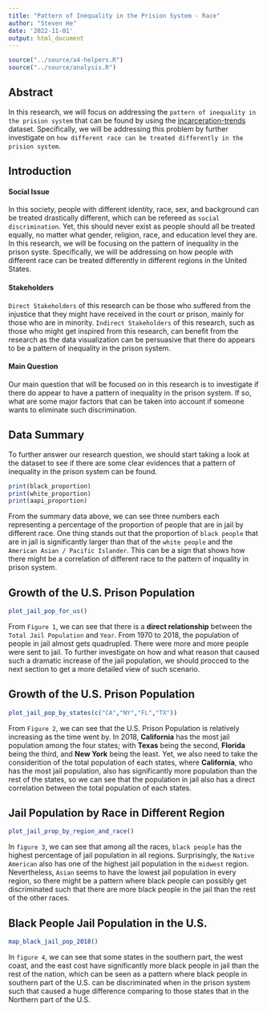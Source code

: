 ```yaml
---
title: "Pattern of Inequality in the Prision System - Race"
author: "Steven He"
date: '2022-11-01'
output: html_document
---
```


```r
source("../source/a4-helpers.R")
source("../source/analysis.R")
```

## Abstract 
In this research, we will focus on addressing the ``pattern of inequality in the prision system`` that can be found by using the [incarceration-trends](https://github.com/vera-institute/incarceration-trends) dataset. Specifically, we will be addressing this problem by further investigate on `how different race can be treated differently in the prision system`.



## Introduction 
#### Social Issue
In this society, people with different identity, race, sex, and background can be treated drastically different, which can be refereed as `social discrimination`. Yet, this should never exist as people should all be treated equally, no matter what gender, religion, race, and education level they are. In this research, we will be focusing on the pattern of inequality in the prison syste. Specifically, we will be addressing on how people with different race can be treated differently in different regions in the United States.

#### Stakeholders
`Direct Stakeholders` of this research can be those who suffered from the injustice that they might have received in the court or prison, mainly for those who are in minority.
`Indirect Stakeholders` of this research, such as those who might get inspired from this research, can benefit from the research as the data visualization can be persuasive that there do appears to be a pattern of inequality in the prison system.

#### Main Question
Our main question that will be focused on in this research is to investigate if there do appear to have a pattern of inequality in the prison system. If so, what are some major factors that can be taken into account if someone wants to eliminate such discrimination.



## Data Summary 
To further answer our research question, we should start taking a look at the dataset to see if there are some clear evidences that a pattern of inequality in the prison system can be found. 
```r
print(black_proportion)
print(white_proportion)
print(aapi_proportion)
```
From the summary data above, we can see three numbers each representing a percentage of the proportion of people that are in jail by different race. One thing stands out that the proportion of `black people` that are in jail is significantly larger than that of the `white people` and the `American Asian / Pacific Islander`. This can be a sign that shows how there might be a correlation of different race to the pattern of inquality in prison system.



## Growth of the U.S. Prison Population
```r
plot_jail_pop_for_us()
```


From ``Figure 1``, we can see that there is a **direct relationship** between the ``Total Jail Population`` and ``Year``. From 1970 to 2018, the population of people in jail almost gets quadrupled. There were more and more people were sent to jail. To further investigate on how and what reason that caused such a dramatic increase of the jail population, we should procced to the next section to get a more detailed view of such scenario.


## Growth of the U.S. Prison Population
```r
plot_jail_pop_by_states(c("CA","NY","FL","TX"))
```


From ``Figure 2``, we can see that the U.S. Prison Population is relatively increasing as the time went by. In 2018, **California** has the most jail population among the four states; with **Texas** being the second, **Florida** being the third, and **New York** being the least. Yet, we also need to take the considerition of the total population of each states, where **California**, who has the most jail population, also has significantly more population than the rest of the states, so we can see that the population in jail also has a direct correlation between the total population of each states.


## Jail Population by Race in Different Region
```r
plot_jail_prop_by_region_and_race()
```

In ``figure 3``, we can see that among all the races, ``black people`` has the highest percentage of jail population in all regions. Surprisingly, the ``Native American`` also has one of the highest jail population in the ``midwest`` region. Nevertheless, ``Asian`` seems to have the lowest jail population in every region, so there might be a pattern where black people can possibly get discriminated such that there are more black people in the jail than the rest of the other races.


## Black People Jail Population in the U.S.
```r
map_black_jail_pop_2018()
```

In ``figure 4``, we can see that some states in the southern part, the west coast, and the east cost have significantly more black people in jail than the rest of the nation, which can be seen as a pattern where black people in southern part of the U.S. can be discriminated when in the prison system such that caused a huge difference comparing to those states that in the Northern part of the U.S.
